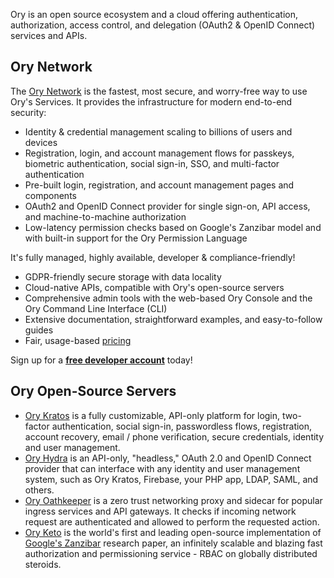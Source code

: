 Ory is an open source ecosystem and a cloud offering authentication, authorization, access control, and delegation (OAuth2 & OpenID Connect) services and APIs.

## Ory Network

The [Ory Network](https://www.ory.sh/cloud) is the fastest, most secure, and
worry-free way to use Ory's Services. It provides the infrastructure for modern end-to-end security:

- Identity & credential management scaling to billions of users and devices
- Registration, login, and account management flows for passkeys, biometric authentication,
  social sign-in, SSO, and multi-factor authentication
- Pre-built login, registration, and account management pages and components
- OAuth2 and OpenID Connect provider for single sign-on, API access, and
  machine-to-machine authorization
- Low-latency permission checks based on Google's Zanzibar model and with
  built-in support for the Ory Permission Language

It's fully managed, highly available, developer & compliance-friendly!

- GDPR-friendly secure storage with data locality
- Cloud-native APIs, compatible with Ory's open-source servers
- Comprehensive admin tools with the web-based Ory Console and the Ory Command
  Line Interface (CLI)
- Extensive documentation, straightforward examples, and easy-to-follow guides
- Fair, usage-based [pricing](https://www.ory.sh/pricing)

Sign up for a [**free developer account**](https://console.ory.sh/registration?utm_source=github&utm_medium=banner&utm_campaign=org-readme) today!

## Ory Open-Source Servers

- [Ory Kratos](https://github.com/ory/kratos) is a fully customizable, API-only
 platform for login, two-factor authentication, social sign-in, passwordless
 flows, registration, account recovery, email / phone verification, secure credentials, identity
 and user management.
- [Ory Hydra](https://github.com/ory/hydra) is an API-only, "headless," OAuth 2.0 and OpenID
 Connect provider that can interface with any identity and user management
 system, such as Ory Kratos, Firebase, your PHP app, LDAP, SAML, and others.
- [Ory Oathkeeper](https://github.com/ory/oathkeeper) is a zero trust networking
 proxy and sidecar for popular ingress services and API gateways. It checks if
 incoming network request are authenticated and allowed to perform the
 requested action.
- [Ory Keto](https://github.com/ory/keto) is the world's first and leading open-source implementation of
 [Google's Zanzibar](https://research.google/pubs/pub48190/) research paper, an
 infinitely scalable and blazing fast authorization and permissioning service - RBAC on globally distributed steroids.